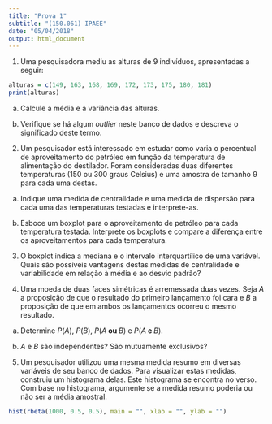 ```yaml
---
title: "Prova 1"
subtitle: "(150.061) IPAEE"
date: "05/04/2018"
output: html_document
---
```


1. Uma pesquisadora mediu as alturas de $9$ indivíduos,
apresentadas a seguir:

```r
alturas = c(149, 163, 168, 169, 172, 173, 175, 180, 181)
print(alturas)
```

 a. Calcule a média e a variância das alturas.
 
 b. Verifique se há algum *outlier* neste
 banco de dados e descreva o significado
 deste termo.

2. Um pesquisador está interessado em estudar como 
varia o percentual de aproveitamento do petróleo em 
função da temperatura de alimentação do destilador.
Foram consideradas duas diferentes temperaturas 
(150 ou 300 graus Celsius) e uma amostra de tamanho $9$ 
para cada uma destas.

\begin{table}[h]
 \centering
 \begin{tabular}{|c|ccccccccc|}
  \hline
  Temperatura	& Dados & & & & & & & & \\
	\hline
	150 &	8.7 & 20.1 & 7.4 & 6.3 & 10.2 & 6.1 & 7.3 & 6.7 & 7.1 \\
  300 &	90.1 & 87.7 & 86.5 & 85.4 & 89.9 & 90.3 & 88.4 & 85.2 & 90.4 \\
  \hline
 \end{tabular}
\end{table}

 a. Indique uma medida de centralidade e 
 uma medida de dispersão para cada
 uma das temperaturas testadas e interprete-as.
	
 b. Esboce um boxplot para
 o aproveitamento de petróleo para 
 cada temperatura testada.
 Interprete os boxplots e compare
 a diferença entre os aproveitamentos
 para cada temperatura.

3. O boxplot indica a mediana e
o intervalo interquartílico de uma variável.
Quais são possíveis vantagens destas 
medidas de centralidade e variabilidade em
relação à média e ao desvio padrão?

4. Uma moeda de duas faces simétricas é
arremessada duas vezes. 
Seja $A$ a proposição de 
que o resultado do primeiro lançamento
foi cara e $B$ a proposição de que
em ambos os lançamentos ocorreu o mesmo resultado.

a. Determine $P(A)$, $P(B)$, 
$P(A \textbf{ ou } B)$ e $P(A \textbf{ e } B)$.

b. $A$ e $B$ são independentes? 
São mutuamente exclusivos?

5. Um pesquisador utilizou uma mesma medida resumo
em diversas variáveis de seu banco de dados.
Para visualizar estas medidas, construiu 
um histograma delas.
Este histograma se encontra no verso.
Com base no histograma, argumente se
a medida resumo poderia ou não ser a média amostral.

```r
hist(rbeta(1000, 0.5, 0.5), main = "", xlab = "", ylab = "")
```

